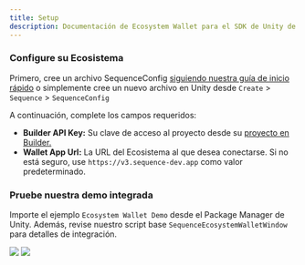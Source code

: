 ```yaml
---
title: Setup
description: Documentación de Ecosystem Wallet para el SDK de Unity de Sequence.
---
```


### Configure su Ecosistema
Primero, cree un archivo SequenceConfig [siguiendo nuestra guía de inicio rápido](/sdk/unity/quickstart) o simplemente cree un nuevo archivo en Unity desde `Create` > `Sequence` > `SequenceConfig`

A continuación, complete los campos requeridos:
- **Builder API Key:** Su clave de acceso al proyecto desde su [proyecto en Builder.](https://sequence.build/)
- **Wallet App Url:** La URL del Ecosistema al que desea conectarse. Si no está seguro, use `https://v3.sequence-dev.app` como valor predeterminado.

### Pruebe nuestra demo integrada
Importe el ejemplo `Ecosystem Wallet Demo` desde el Package Manager de Unity. Además, revise nuestro script base
`SequenceEcosystemWalletWindow` para detalles de integración.

<Frame>
  <img src="/images/unity/ecosystem-wallet-demo.png" />
</Frame>

<Frame>
  <img src="/images/unity/ecosystem-wallet-setup.png" />
</Frame>